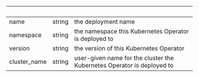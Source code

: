 | &nbsp; | &nbsp; | &nbsp; |
|---|---|---|
| name | string | the deployment name |
| namespace | string | the namespace this Kubernetes Operator is deployed to |
| version | string | the version of this Kubernetes Operator |
| cluster_name | string | user-given name for the cluster the Kubernetes Operator is deployed to |